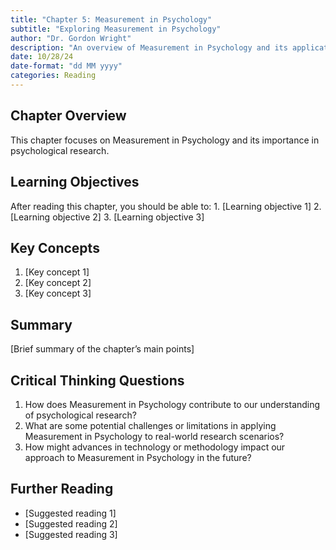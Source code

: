 ```yaml
---
title: "Chapter 5: Measurement in Psychology"
subtitle: "Exploring Measurement in Psychology"
author: "Dr. Gordon Wright"
description: "An overview of Measurement in Psychology and its application in psychological research"
date: 10/28/24
date-format: "dd MM yyyy"
categories: Reading
---
```

## Chapter Overview
This chapter focuses on Measurement in Psychology and its importance in psychological research.

## Learning Objectives
After reading this chapter, you should be able to:
1. [Learning objective 1]
2. [Learning objective 2]
3. [Learning objective 3]

## Key Concepts
1. [Key concept 1]
2. [Key concept 2]
3. [Key concept 3]

## Summary
[Brief summary of the chapter's main points]

## Critical Thinking Questions
1. How does Measurement in Psychology contribute to our understanding of psychological research?
2. What are some potential challenges or limitations in applying Measurement in Psychology to real-world research scenarios?
3. How might advances in technology or methodology impact our approach to Measurement in Psychology in the future?

## Further Reading
- [Suggested reading 1]
- [Suggested reading 2]
- [Suggested reading 3]
